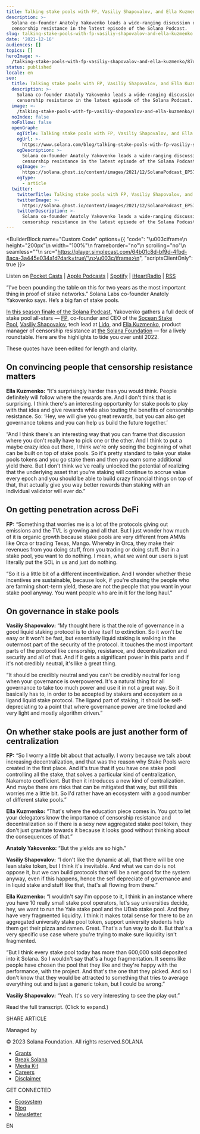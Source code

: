 ```yaml
---
title: Talking stake pools with FP, Vasiliy Shapovalov, and Ella Kuzmenko
description: >-
  Solana co-founder Anatoly Yakovenko leads a wide-ranging discussion on
  censorship resistance in the latest episode of the Solana Podcast.
slug: talking-stake-pools-with-fp-vasiliy-shapovalov-and-ella-kuzmenko
date: '2021-12-16'
audiences: []
topics: []
heroImage: >-
  /talking-stake-pools-with-fp-vasiliy-shapovalov-and-ella-kuzmenko/87d3304a4a9f4c16ba753172244d0b04.jpg
status: published
locale: en
seo:
  title: Talking stake pools with FP, Vasiliy Shapovalov, and Ella Kuzmenko
  description: >-
    Solana co-founder Anatoly Yakovenko leads a wide-ranging discussion on
    censorship resistance in the latest episode of the Solana Podcast.
  image: >-
    /talking-stake-pools-with-fp-vasiliy-shapovalov-and-ella-kuzmenko/87d3304a4a9f4c16ba753172244d0b04.jpg
  noIndex: false
  noFollow: false
  openGraph:
    ogTitle: Talking stake pools with FP, Vasiliy Shapovalov, and Ella Kuzmenko
    ogUrl: >-
      https://www.solana.com/blog/talking-stake-pools-with-fp-vasiliy-shapovalov-and-ella-kuzmenko
    ogDescription: >-
      Solana co-founder Anatoly Yakovenko leads a wide-ranging discussion on
      censorship resistance in the latest episode of the Solana Podcast.
    ogImage: >-
      https://solana.ghost.io/content/images/2021/12/SolanaPodcast_EP57_Still.jpg
    ogType:
      - article
  twitter:
    twitterTitle: Talking stake pools with FP, Vasiliy Shapovalov, and Ella Kuzmenko
    twitterImage: >-
      https://solana.ghost.io/content/images/2021/12/SolanaPodcast_EP57_Still.jpg
    twitterDescription: >-
      Solana co-founder Anatoly Yakovenko leads a wide-ranging discussion on
      censorship resistance in the latest episode of the Solana Podcast.
---
```


<BuilderBlock name="Custom Code" options={{
  "code": "\u003ciframe\n  height=\"200px\"\n  width=\"100%\"\n  frameborder=\"no\"\n  scrolling=\"no\"\n  seamless=\"\"\n  src=\"https://player.simplecast.com/64b01c8d-bf9d-4fbd-8aca-3a445e034a1d?dark=true\"\n>\u003c/iframe>\n",
  "scriptsClientOnly": true
}}>

</BuilderBlock>

Listen on [Pocket Casts](https://pca.st/js84742w?ref=solana.ghost.io) | [Apple Podcasts](https://podcasts.apple.com/us/podcast/the-solana-podcast/id1476353378?ref=solana.ghost.io) | [Spotify](https://open.spotify.com/show/5m24z58eqLGgxMLHHxNCwV?si=7juEuEAWTdmscwa7yUAyUw&dl_branch=1&ref=solana.ghost.io) | [iHeartRadio](https://www.iheart.com/podcast/269-no-sharding-the-solana-pod-54152133/?ref=solana.ghost.io) | [RSS](https://feeds.simplecast.com/W1NI2v3Z?ref=solana.ghost.io)

“I've been pounding the table on this for two years as the most important thing in proof of stake networks.” Solana Labs co-founder Anatoly Yakovenko says. He’s a big fan of stake pools.

[In this season finale of the Solana Podcast](https://podcast.solana.com/episodes/stake-pools-ep-57?ref=solana.ghost.io), Yakovenko gathers a full deck of stake pool all-stars — [FP](https://twitter.com/0x__fp?ref=solana.ghost.io), co-founder and CEO of the [Socean Stake Pool](https://www.socean.fi/?ref=solana.ghost.io), [Vasiliy Shapovalov](https://twitter.com/_vshapovalov?ref=solana.ghost.io), tech lead at [Lido](https://stake.lido.fi/?ref=solana.ghost.io), and [Ella Kuzmenko](https://mobile.twitter.com/kuzekuze3?ref=solana.ghost.io), product manager of censorship resistance at [the Solana Foundation](https://solana.foundation/?ref=solana.ghost.io) — for a lively roundtable. Here are the highlights to tide you over until 2022.

These quotes have been edited for length and clarity.

## **On convincing people that censorship resistance matters**

**Ella Kuzmenko:** “It's surprisingly harder than you would think. People definitely will follow where the rewards are. And I don't think that is surprising. I think there's an interesting opportunity for stake pools to play with that idea and give rewards while also touting the benefits of censorship resistance. So: ‘Hey, we will give you great rewards, but you can also get governance tokens and you can help us build the future together.’

“And I think there's an interesting way that you can frame that discussion where you don't really have to pick one or the other. And I think to put a maybe crazy idea out there, I think we're only seeing the beginning of what can be built on top of stake pools. So it's pretty standard to take your stake pools tokens and you go stake them and then you earn some additional yield there. But I don't think we've really unlocked the potential of realizing that the underlying asset that you're staking will continue to accrue value every epoch and you should be able to build crazy financial things on top of that, that actually give you way better rewards than staking with an individual validator will ever do.”

## **On getting penetration across DeFi**

**FP:** “Something that worries me is a lot of the protocols giving out emissions and the TVL is growing and all that. But I just wonder how much of it is organic growth because stake pools are very different from AMMs like Orca or trading Texas, Mango. Whereby in Orca, they make their revenues from you doing stuff, from you trading or doing stuff. But in a stake pool, you want to do nothing. I mean, what we want our users is just literally put the SOL in us and just do nothing.

“So it is a little bit of a different incentivization. And I wonder whether these incentives are sustainable, because look, if you're chasing the people who are farming short-term yield, these are not the people that you want in your stake pool anyway. You want people who are in it for the long haul.”

## **On governance in stake pools**

**Vasiliy Shapovalov:** “My thought here is that the role of governance in a good liquid staking protocol is to drive itself to extinction. So it won't be easy or it won't be fast, but essentially liquid staking is walking in the outermost part of the security of the protocol. It touches the most important parts of the protocol like censorship, resistance, and decentralization and security and all of that. And if it gets a significant power in this parts and if it's not credibly neutral, it's like a great thing.

“It should be credibly neutral and you can't be credibly neutral for long when your governance is overpowered. It's a natural thing for all governance to take too much power and use it in not a great way. So it basically has to, in order to be accepted by stakers and ecosystem as a ligand liquid stake protocol. The ligand part of staking, it should be self-depreciating to a point that where governance power are time locked and very light and mostly algorithm driven.”

## **On whether stake pools are just another form of centralization**

**FP:** “So I worry a little bit about that actually. I worry because we talk about increasing decentralization, and that was the reason why Stake Pools were created in the first place. And it's true that if you have one stake pool controlling all the stake, that solves a particular kind of centralization, Nakamoto coefficient. But then it introduces a new kind of centralization. And maybe there are risks that can be mitigated that way, but still this worries me a little bit. So I'd rather have an ecosystem with a good number of different stake pools.”

**Ella Kuzmenko:** “That's where the education piece comes in. You got to let your delegators know the importance of censorship resistance and decentralization so if there is a sexy new aggregated stake pool token, they don't just gravitate towards it because it looks good without thinking about the consequences of that.”

**Anatoly Yakovenko:** “But the yields are so high.”

**Vasiliy Shapovalov:** “I don't like the dynamic at all, that there will be one lean stake token, but I think it's inevitable. And what we can do is not oppose it, but we can build protocols that will be a net good for the system anyway, even if this happens, hence the self depreciate of governance and in liquid stake and stuff like that, that's all flowing from there.”

**Ella Kuzmenko:** “I wouldn't say I'm oppose to it, I think in an instance where you have 10 really small stake pool operators, let's say universities decide, hey, we want to run the Yale stake pool and the UDab stake pool. And they have very fragmented liquidity. I think it makes total sense for there to be an aggregated university stake pool token, support university students help them get their pizza and ramen. Great. That's a fun way to do it. But that's a very specific use case where you're trying to make sure liquidity isn't fragmented.

“But I think every stake pool today has more than 600,000 sold deposited into it Solana. So I wouldn't say that's a huge fragmentation. It seems like people have chosen the pool that they like and they're happy with the performance, with the project. And that's the one that they picked. And so I don't know that they would be attracted to something that tries to average everything out and is just a generic token, but I could be wrong.”

**Vasiliy Shapovalov:** “Yeah. It's so very interesting to see the play out.”

Read the full transcript. (Click to expand.)

  

  

  

  

  

  

  

  

  

  

  

  

  

  

  

  

  

  

  

  

  

  

  

  

  

  

  

  

  

  

  

  

  

  

  

  

  

  

  

  

  

  

  

  

  

  

  

  

  

  

  

  

  

  

  

  

  

  

  

  

  

  

  

  

  

  

  

  

  

  

  

  

  

  

  

  

  

  

  

  

  

  

  

  

  

  

  

  

  

  

  

  

  

  

  

  

  

  

  

  

  

  

  

  

  

  

  

  

  

  

  

  

  

  

  

  

  

  

  

  

  

  

  

  

  

  

  

  

  

  

  

  

  

  

  

  

  

  

  

  

  

  

  

  

  

  

  

  

  

  

  

  

  

  

  

  

  

  

  

  

  

  

  

  

  

  

  

  

  

  

  

  

  

  

  

  

  

  

  

  

  

  

SHARE ARTICLE

Managed by

© 2023 Solana Foundation. All rights reserved.SOLANA

-   [Grants](https://solana.org/grants)
-   [Break Solana](https://break.solana.com/)
-   [Media Kit](https://solana.com/branding)
-   [Careers](https://jobs.solana.com/)
-   [Disclaimer](https://solana.com/tos)

GET CONNECTED

-   [Ecosystem](https://solana.com/ecosystem)
-   [Blog](https://solana.com/news)
-   [Newsletter](https://solana.com/newsletter)

EN
